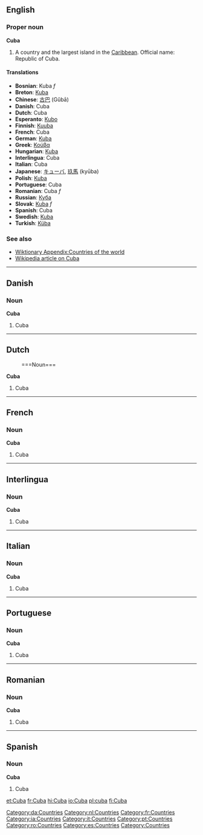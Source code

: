 ==English==
===Proper noun===
'''Cuba'''

# A country and the largest island in the [[Caribbean]]. Official name: Republic of Cuba.

====Translations====
*'''Bosnian''': Kuba ''f''
*'''Breton''': [[Kuba]]
*'''Chinese''': [[古巴]] (Gǔbā)
*'''Danish''': Cuba
*'''Dutch''': Cuba
*'''Esperanto''': [[Kubo]]
*'''Finnish''': [[Kuuba]]
*'''French''': Cuba
*'''German''': [[Kuba]]
*'''Greek''': [[Κούβα]]
*'''Hungarian''': [[Kuba]]
*'''Interlingua''': Cuba
*'''Italian''': Cuba
*'''Japanese''': [[キューバ]], [[玖馬]] (kyūba)
*'''Polish''': [[Kuba]]
*'''Portuguese''': Cuba
*'''Romanian''': Cuba ''f''
*'''Russian''': [[Куба]]
*'''Slovak''': [[Kuba#Slovak|Kuba]] ''f''
*'''Spanish''': Cuba
*'''Swedish''': [[Kuba]]
*'''Turkish''': [[Küba]]

===See also===
*[[Wiktionary Appendix:Countries of the world]]
*[[w:Cuba|Wikipedia article on Cuba]]

----
==Danish==
===Noun===
'''Cuba'''

#Cuba

----
==Dutch==
:===Noun===
'''Cuba'''

#Cuba

----
==French==
===Noun===
'''Cuba'''

#Cuba

----
==Interlingua==
===Noun===
'''Cuba'''

#Cuba

----
==Italian==
===Noun===
'''Cuba'''

#Cuba

----
==Portuguese==
===Noun===
'''Cuba'''

#Cuba

----
==Romanian==
===Noun===
'''Cuba'''

#Cuba

----
==Spanish==
===Noun===
'''Cuba'''

#Cuba

[[Category:da:Countries]] [[Category:nl:Countries]] [[Category:fr:Countries]] [[Category:ia:Countries]] [[Category:it:Countries]] [[Category:pt:Countries]] [[Category:ro:Countries]] [[Category:es:Countries]] [[Category:Countries]]

[[et:Cuba]]
[[fr:Cuba]]
[[hi:Cuba]]
[[io:Cuba]]
[[pl:cuba]]
[[fi:Cuba]]